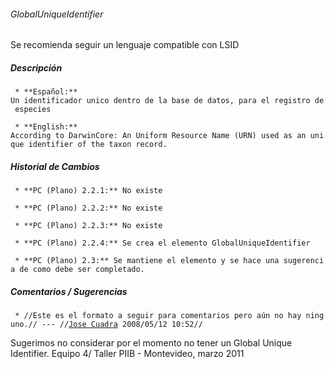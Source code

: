 ====== GlobalUniqueIdentifier ======

Se recomienda seguir un lenguaje compatible con LSID

===== Descripción =====
  * **Español:**
 Un identificador unico dentro de la base de datos, para el registro de especies

  * **English:**
 According to DarwinCore: An Uniform Resource Name (URN) used as an unique identifier of the taxon record.


===== Historial de Cambios =====
  * **PC (Plano) 2.2.1:** No existe

  * **PC (Plano) 2.2.2:** No existe

  * **PC (Plano) 2.2.3:** No existe

  * **PC (Plano) 2.2.4:** Se crea el elemento GlobalUniqueIdentifier

  * **PC (Plano) 2.3:** Se mantiene el elemento y se hace una sugerencia de como debe ser completado.



===== Comentarios / Sugerencias =====

  * //Este es el formato a seguir para comentarios pero aún no hay ninguno.// --- //[[jcuadra@inbio.ac.cr|Jose Cuadra]] 2008/05/12 10:52//

Sugerimos no considerar por el momento no tener un Global Unique Identifier. Equipo 4/ Taller PIIB - Montevideo, marzo 2011